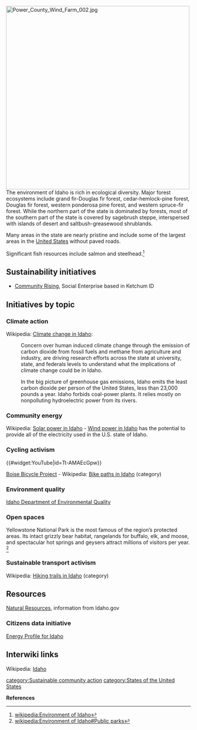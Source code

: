 [[File:Power County Wind Farm 002.jpg|right|500px]]
The environment of Idaho is rich in ecological diversity. Major forest ecosystems include grand fir-Douglas fir forest, cedar-hemlock-pine forest, Douglas fir forest, western ponderosa pine forest, and western spruce-fir forest. While the northern part of the state is dominated by forests, most of the southern part of the state is covered by sagebrush steppe, interspersed with islands of desert and saltbush-greasewood shrublands.

Many areas in the state are nearly pristine and include some of the largest areas in the [[United States]] without paved roads.

Significant fish resources include salmon and steelhead.<ref>[[wikipedia:Environment of Idaho]]</ref>

== Sustainability initiatives ==
*[http://www.communityrising.com/ Community Rising], Social Enterprise based in Ketchum ID

== Initiatives by topic ==

=== Climate action ===

Wikipedia: [[wikipedia:Climate change in Idaho|Climate change in Idaho]]: 
:Concern over human induced climate change through the emission of carbon dioxide from fossil fuels and methane from agriculture and industry, are driving research efforts across the state at university, state, and federals levels to understand what the implications of climate change could be in Idaho.

:In the big picture of greenhouse gas emissions, Idaho emits the least carbon dioxide per person of the United States, less than 23,000 pounds a year. Idaho forbids coal-power plants. It relies mostly on nonpolluting hydroelectric power from its rivers.

=== Community energy ===

Wikipedia: [[wikipedia:Solar power in Idaho|Solar power in Idaho]] - [[wikipedia:Wind power in Idaho|Wind power in Idaho]] has the potential to provide all of the electricity used in the U.S. state of Idaho.

=== Cycling activism ===

{{#widget:YouTube|id=Tt-AMAEcGpw}}

[http://www.boisebicycleproject.org/ Boise Bicycle Project] - Wikipedia: [[wikipedia:Category:Bike paths in Idaho|Bike paths in Idaho]] (category)

=== Environment quality ===

[http://www.deq.idaho.gov/ Idaho Department of Environmental Quality]

=== Open spaces ===

Yellowstone National Park is the most famous of the region’s protected areas. Its intact grizzly bear habitat, rangelands for buffalo, elk, and moose, and spectacular hot springs and geysers attract millions of visitors per year. <ref>[[wikipedia:Environment of Idaho#Public parks]]</ref> 

=== Sustainable transport activism ===

Wikipedia: [[wikipedia:Category:Hiking trails in Idaho|Hiking trails in Idaho]] (category)

== Resources ==

[http://www.accessidaho.org/aboutidaho/naturalresources.html Natural Resources], information from Idaho.gov

=== Citizens data initiative ===

[http://www.eia.gov/state/?sid=id Energy Profile for Idaho ]

== Interwiki links ==
Wikipedia: [[wikipedia:Idaho|Idaho]]


{{scaendmenu}}
[[category:Sustainable community action]]
[[category:States of the United States]]

'''References'''
{{Attrib sca ref|Idaho}}
<references/>